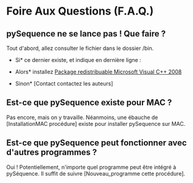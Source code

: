 =Foire Aux Questions (F.A.Q.)=

==pySequence ne se lance pas ! Que faire ?==
Tout d'abord, allez consulter le fichier {{{sequence.exe.log}}} dans le dossier /bin.

*Si* ce dernier existe, et indique en dernière ligne :
{{{ImportError: DLL load failed: Le module spécifié est introuvable}}}

*Alors* installez [http://www.microsoft.com/downloads/fr-fr/confirmation.aspx?FamilyID=9B2DA534-3E03-4391-8A4D-074B9F2BC1BF&displaylang=fr Package redistribuable Microsoft Visual C++ 2008]

*Sinon* [Contact contactez les auteurs]

==Est-ce que pySequence existe pour MAC ?==
Pas encore, mais on y travaille.
Néanmoins, une ébauche de [InstallationMAC procédure] existe pour installer pySequence sur MAC.

==Est-ce que pySequence peut fonctionner avec d'autres programmes ?==
Oui !
Potentiellement, n'importe quel programme peut être intégré à pySéquence.
Il suffit de suivre [Nouveau_programme cette procédure].
